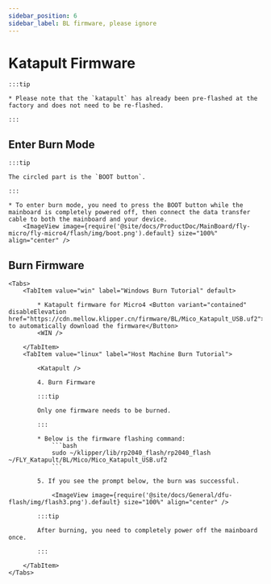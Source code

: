 ```yaml
---
sidebar_position: 6
sidebar_label: BL firmware, please ignore
---
```





# Katapult Firmware

    :::tip

    * Please note that the `katapult` has already been pre-flashed at the factory and does not need to be re-flashed.

    :::

## Enter Burn Mode

    :::tip

    The circled part is the `BOOT button`.

    :::

    * To enter burn mode, you need to press the BOOT button while the mainboard is completely powered off, then connect the data transfer cable to both the mainboard and your device.
        <ImageView image={require('@site/docs/ProductDoc/MainBoard/fly-micro/fly-micro4/flash/img/boot.png').default} size="100%" align="center" />

## Burn Firmware
    <Tabs>
        <TabItem value="win" label="Windows Burn Tutorial" default>

            * Katapult firmware for Micro4 <Button variant="contained" disableElevation href="https://cdn.mellow.klipper.cn/firmware/BL/Mico_Katapult_USB.uf2">Click to automatically download the firmware</Button>
            <WIN />
            
        </TabItem>
        <TabItem value="linux" label="Host Machine Burn Tutorial">
            
            <Katapult />

            4. Burn Firmware

            :::tip

            Only one firmware needs to be burned.

            :::

            * Below is the firmware flashing command:
                ```bash
                sudo ~/klipper/lib/rp2040_flash/rp2040_flash ~/FLY_Katapult/BL/Mico/Mico_Katapult_USB.uf2
                ```

            5. If you see the prompt below, the burn was successful.

                <ImageView image={require('@site/docs/General/dfu-flash/img/flash3.png').default} size="100%" align="center" />

            :::tip

            After burning, you need to completely power off the mainboard once.

            :::

        </TabItem>
    </Tabs>